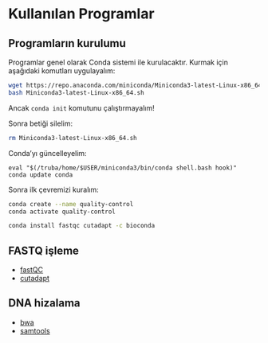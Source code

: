 # Kullanılan Programlar

## Programların kurulumu

Programlar genel olarak Conda sistemi ile kurulacaktır. Kurmak için aşağıdaki komutları uygulayalım:

```bash
wget https://repo.anaconda.com/miniconda/Miniconda3-latest-Linux-x86_64.sh
bash Miniconda3-latest-Linux-x86_64.sh
```

Ancak `conda init` komutunu çalıştırmayalım!

Sonra betiği silelim:

```bash
rm Miniconda3-latest-Linux-x86_64.sh
```

Conda'yı güncelleyelim:

```
eval "$(/truba/home/$USER/miniconda3/bin/conda shell.bash hook)"
conda update conda
```

Sonra ilk çevremizi kuralım:

```bash
conda create --name quality-control
conda activate quality-control

conda install fastqc cutadapt -c bioconda
```
## FASTQ işleme

+ [fastQC](https://www.bioinformatics.babraham.ac.uk/projects/fastqc/)
+ [cutadapt](https://cutadapt.readthedocs.io/en/stable/)


## DNA hizalama

+ [bwa](https://bio-bwa.sourceforge.net/)
+ [samtools](http://www.htslib.org/)
